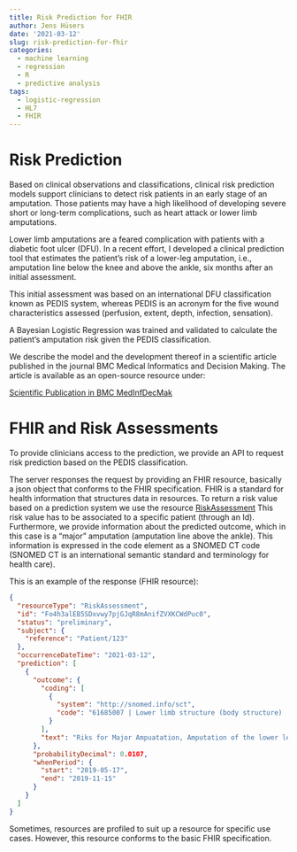 ```yaml
---
title: Risk Prediction for FHIR
author: Jens Hüsers
date: '2021-03-12'
slug: risk-prediction-for-fhir
categories:
  - machine learning
  - regression
  - R
  - predictive analysis
tags:
  - logistic-regression
  - HL7
  - FHIR
---
```


# Risk Prediction

Based on clinical observations and classifications, clinical risk prediction models support clinicians to detect risk patients in an early stage of an amputation. Those patients may have a high likelihood of developing severe short or long-term complications, such as heart attack or lower limb amputations.

Lower limb amputations are a feared complication with patients with a diabetic foot ulcer (DFU). In a recent effort, I developed a clinical prediction tool that estimates the patient's risk of a lower-leg amputation, i.e., amputation line below the knee and above the ankle, six months after an initial assessment.

This initial assessment was based on an international DFU classification known as PEDIS system, whereas PEDIS is an acronym for the five wound characteristics assessed (perfusion, extent, depth, infection, sensation).

A Bayesian Logistic Regression was trained and validated to calculate the patient's amputation risk given the PEDIS classification.

We describe the model and the development thereof in a scientific article published in the journal BMC Medical Informatics and Decision Making. The article is available as an open-source resource under:

[Scientific Publication in BMC MedInfDecMak](https://www.researchsquare.com/article/rs-18368/v1)

# FHIR and Risk Assessments

To provide clinicians access to the prediction, we provide an API to request risk prediction based on the PEDIS classification.

The server responses the request by providing an FHIR resource, basically a json object that conforms to the FHIR specification. FHIR is a standard for health information that structures data in resources. To return a risk value based on a prediction system we use the resource [RiskAssessment](https://www.hl7.org/fhir/riskassessment.html) This risk value has to be associated to a specific patient (through an Id). Furthermore, we provide information about the predicted outcome, which in this case is a "major" amputation (amputation line above the ankle). This information is expressed in the code element as a SNOMED CT code (SNOMED CT is an international semantic standard and terminology for health care).

This is an example of the response (FHIR resource):

``` .json
{
  "resourceType": "RiskAssessment",
  "id": "Fo4h3alEB5SDxvwy7pjGJqR8mAnifZVXKCWdPuc0",
  "status": "preliminary",
  "subject": {
    "reference": "Patient/123"
  },
  "occurrenceDateTime": "2021-03-12",
  "prediction": [
    {
      "outcome": {
        "coding": [
          {
            "system": "http://snomed.info/sct",
            "code": "61685007 | Lower limb structure (body structure) |: 363704007 | Procedure site (attribute) | = 30021000 | Structure of lower extremity from knee to ankle (body structure) |"
          }
        ],
        "text": "Riks for Major Ampuatation, Amputation of the lower leg (from knee to ankle)"
      },
      "probabilityDecimal": 0.0107,
      "whenPeriod": {
        "start": "2019-05-17",
        "end": "2019-11-15"
      }
    }
  ]
}
```

Sometimes, resources are profiled to suit up a resource for specific use cases. However, this resource conforms to the basic FHIR specification.
